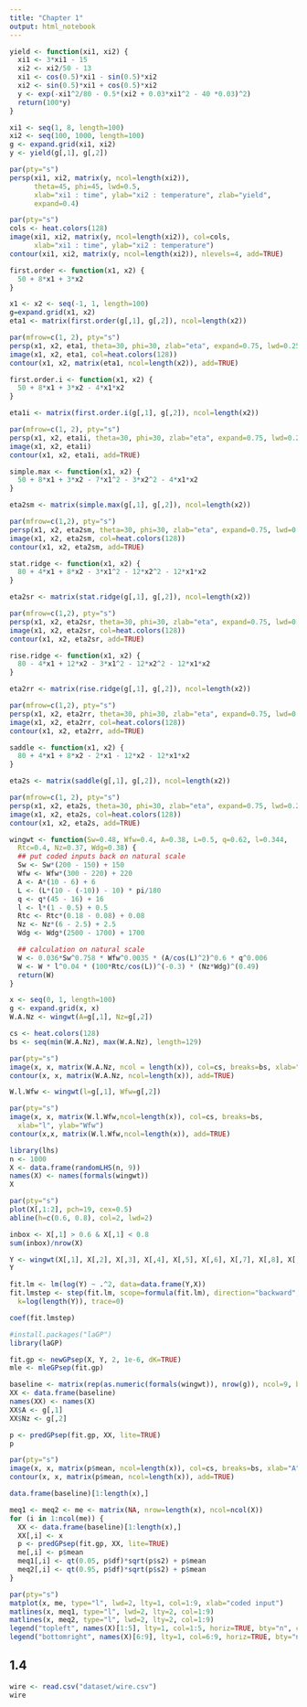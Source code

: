```yaml
---
title: "Chapter 1"
output: html_notebook
---
```


```r
yield <- function(xi1, xi2) {
  xi1 <- 3*xi1 - 15
  xi2 <- xi2/50 - 13
  xi1 <- cos(0.5)*xi1 - sin(0.5)*xi2
  xi2 <- sin(0.5)*xi1 + cos(0.5)*xi2
  y <- exp(-xi1^2/80 - 0.5*(xi2 + 0.03*xi1^2 - 40 *0.03)^2)
  return(100*y)
}
```

```r
xi1 <- seq(1, 8, length=100)
xi2 <- seq(100, 1000, length=100)
g <- expand.grid(xi1, xi2)
y <- yield(g[,1], g[,2])
```

```r
par(pty="s")
persp(xi1, xi2, matrix(y, ncol=length(xi2)), 
      theta=45, phi=45, lwd=0.5, 
      xlab="xi1 : time", ylab="xi2 : temperature", zlab="yield", 
      expand=0.4)
```

```r
par(pty="s")
cols <- heat.colors(128)
image(xi1, xi2, matrix(y, ncol=length(xi2)), col=cols,
      xlab="xi1 : time", ylab="xi2 : temperature")
contour(xi1, xi2, matrix(y, ncol=length(xi2)), nlevels=4, add=TRUE)
```

```r
first.order <- function(x1, x2) {
  50 + 8*x1 + 3*x2
}
```

```r
x1 <- x2 <- seq(-1, 1, length=100)
g=expand.grid(x1, x2)
eta1 <- matrix(first.order(g[,1], g[,2]), ncol=length(x2))
```

```r
par(mfrow=c(1, 2), pty="s")
persp(x1, x2, eta1, theta=30, phi=30, zlab="eta", expand=0.75, lwd=0.25)
image(x1, x2, eta1, col=heat.colors(128))
contour(x1, x2, matrix(eta1, ncol=length(x2)), add=TRUE)
```

```r
first.order.i <- function(x1, x2) {
  50 + 8*x1 + 3*x2 - 4*x1*x2
}
```

```r
eta1i <- matrix(first.order.i(g[,1], g[,2]), ncol=length(x2))
```

```r
par(mfrow=c(1, 2), pty="s")
persp(x1, x2, eta1i, theta=30, phi=30, zlab="eta", expand=0.75, lwd=0.25)
image(x1, x2, eta1i)
contour(x1, x2, eta1i, add=TRUE)
```

```r
simple.max <- function(x1, x2) {
  50 + 8*x1 + 3*x2 - 7*x1^2 - 3*x2^2 - 4*x1*x2
}
```

```r
eta2sm <- matrix(simple.max(g[,1], g[,2]), ncol=length(x2))
```

```r
par(mfrow=c(1,2), pty="s")
persp(x1, x2, eta2sm, theta=30, phi=30, zlab="eta", expand=0.75, lwd=0.25)
image(x1, x2, eta2sm, col=heat.colors(128))
contour(x1, x2, eta2sm, add=TRUE)
```

```r
stat.ridge <- function(x1, x2) {
  80 + 4*x1 + 8*x2 - 3*x1^2 - 12*x2^2 - 12*x1*x2
}
```

```r
eta2sr <- matrix(stat.ridge(g[,1], g[,2]), ncol=length(x2))
```

```r
par(mfrow=c(1,2), pty="s")
persp(x1, x2, eta2sr, theta=30, phi=30, zlab="eta", expand=0.75, lwd=0.25)
image(x1, x2, eta2sr, col=heat.colors(128))
contour(x1, x2, eta2sr, add=TRUE)
```
```r
rise.ridge <- function(x1, x2) {
  80 - 4*x1 + 12*x2 - 3*x1^2 - 12*x2^2 - 12*x1*x2
}
```

```r
eta2rr <- matrix(rise.ridge(g[,1], g[,2]), ncol=length(x2))
```

```r
par(mfrow=c(1,2), pty="s")
persp(x1, x2, eta2rr, theta=30, phi=30, zlab="eta", expand=0.75, lwd=0.25)
image(x1, x2, eta2rr, col=heat.colors(128))
contour(x1, x2, eta2rr, add=TRUE)
```


```r
saddle <- function(x1, x2) {
  80 + 4*x1 + 8*x2 - 2*x1 - 12*x2 - 12*x1*x2 
}
```

```r
eta2s <- matrix(saddle(g[,1], g[,2]), ncol=length(x2))
```

```r
par(mfrow=c(1, 2), pty="s")
persp(x1, x2, eta2s, theta=30, phi=30, zlab="eta", expand=0.75, lwd=0.25)
image(x1, x2, eta2s, col=heat.colors(128))
contour(x1, x2, eta2s, add=TRUE)
```

```r
wingwt <- function(Sw=0.48, Wfw=0.4, A=0.38, L=0.5, q=0.62, l=0.344, 
  Rtc=0.4, Nz=0.37, Wdg=0.38) {
  ## put coded inputs back on natural scale
  Sw <- Sw*(200 - 150) + 150 
  Wfw <- Wfw*(300 - 220) + 220 
  A <- A*(10 - 6) + 6 
  L <- (L*(10 - (-10)) - 10) * pi/180
  q <- q*(45 - 16) + 16 
  l <- l*(1 - 0.5) + 0.5 
  Rtc <- Rtc*(0.18 - 0.08) + 0.08
  Nz <- Nz*(6 - 2.5) + 2.5
  Wdg <- Wdg*(2500 - 1700) + 1700

  ## calculation on natural scale
  W <- 0.036*Sw^0.758 * Wfw^0.0035 * (A/cos(L)^2)^0.6 * q^0.006 
  W <- W * l^0.04 * (100*Rtc/cos(L))^(-0.3) * (Nz*Wdg)^(0.49)
  return(W)
}
```


```r
x <- seq(0, 1, length=100)
g <- expand.grid(x, x)
W.A.Nz <- wingwt(A=g[,1], Nz=g[,2])
```

```r
cs <- heat.colors(128)
bs <- seq(min(W.A.Nz), max(W.A.Nz), length=129)
```

```r
par(pty="s")
image(x, x, matrix(W.A.Nz, ncol = length(x)), col=cs, breaks=bs, xlab="A", ylab="Nz")
contour(x, x, matrix(W.A.Nz, ncol=length(x)), add=TRUE)
```

```r
W.l.Wfw <- wingwt(l=g[,1], Wfw=g[,2])
```

```r
par(pty="s")
image(x, x, matrix(W.l.Wfw,ncol=length(x)), col=cs, breaks=bs, 
  xlab="l", ylab="Wfw")
contour(x,x, matrix(W.l.Wfw,ncol=length(x)), add=TRUE)
```

```r
library(lhs)
n <- 1000
X <- data.frame(randomLHS(n, 9))
names(X) <- names(formals(wingwt))
X
```

```r
par(pty="s")
plot(X[,1:2], pch=19, cex=0.5)
abline(h=c(0.6, 0.8), col=2, lwd=2)
```

```r
inbox <- X[,1] > 0.6 & X[,1] < 0.8
sum(inbox)/nrow(X)
```

```r
Y <- wingwt(X[,1], X[,2], X[,3], X[,4], X[,5], X[,6], X[,7], X[,8], X[,9])
Y
```

```r
fit.lm <- lm(log(Y) ~ .^2, data=data.frame(Y,X))
fit.lmstep <- step(fit.lm, scope=formula(fit.lm), direction="backward", 
  k=log(length(Y)), trace=0)
```


```r
coef(fit.lmstep)
```

```r
#install.packages("laGP")
library(laGP)
```

```r
fit.gp <- newGPsep(X, Y, 2, 1e-6, dK=TRUE)
mle <- mleGPsep(fit.gp)
```

```r
baseline <- matrix(rep(as.numeric(formals(wingwt)), nrow(g)), ncol=9, byrow=TRUE)
XX <- data.frame(baseline)
names(XX) <- names(X)
XX$A <- g[,1]
XX$Nz <- g[,2]
```

```r
p <- predGPsep(fit.gp, XX, lite=TRUE)
p
```

```r
par(pty="s")
image(x, x, matrix(p$mean, ncol=length(x)), col=cs, breaks=bs, xlab="A", ylab="Nz")
contour(x, x, matrix(p$mean, ncol=length(x)), add=TRUE)
```

```r
data.frame(baseline)[1:length(x),]
```


```r
meq1 <- meq2 <- me <- matrix(NA, nrow=length(x), ncol=ncol(X))
for (i in 1:ncol(me)) {
  XX <- data.frame(baseline)[1:length(x),]
  XX[,i] <- x
  p <- predGPsep(fit.gp, XX, lite=TRUE)
  me[,i] <- p$mean
  meq1[,i] <- qt(0.05, p$df)*sqrt(p$s2) + p$mean
  meq2[,i] <- qt(0.95, p$df)*sqrt(p$s2) + p$mean
}
```

```r
par(pty="s")
matplot(x, me, type="l", lwd=2, lty=1, col=1:9, xlab="coded input")
matlines(x, meq1, type="l", lwd=2, lty=2, col=1:9)
matlines(x, meq2, type="l", lwd=2, lty=2, col=1:9)
legend("topleft", names(X)[1:5], lty=1, col=1:5, horiz=TRUE, bty="n", cex=0.5)
legend("bottomright", names(X)[6:9], lty=1, col=6:9, horiz=TRUE, bty="n", cex=0.5)
```


## 1.4 

```r
wire <- read.csv("dataset/wire.csv")
wire
```





























